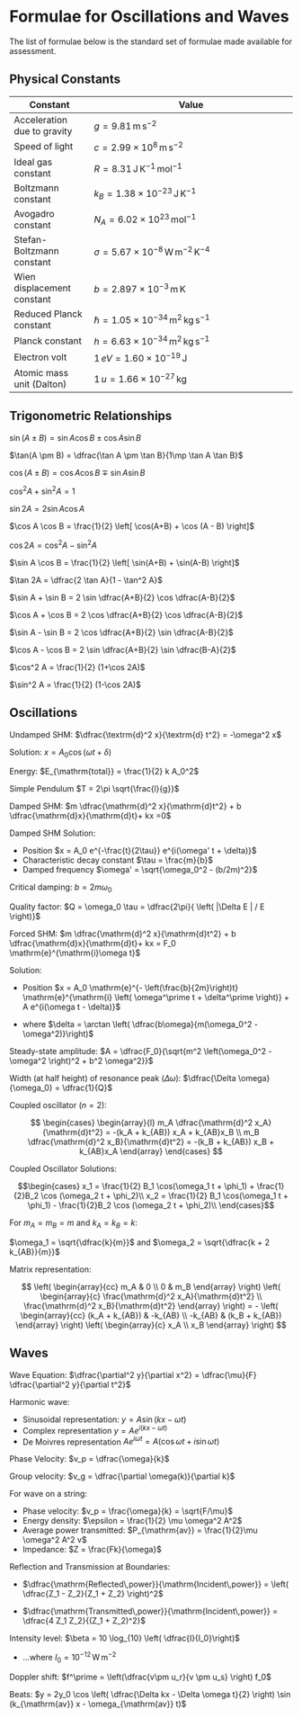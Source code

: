 # Formulae for Oscillations and Waves

The list of formulae below is the standard set of formulae made available for assessment.

## Physical Constants

| Constant | Value                          |
|-----------------------------|-----------------------------------------------------------------------|
| Acceleration due to gravity | $g = 9.81 \mathrm{\,m\,s}^{-2}$                           |
| Speed of light              | $c = 2.99 \times 10^8 \mathrm{\,m\,s}^{-2}$                                 |
| Ideal gas constant          | $R = 8.31 \mathrm{\,J\,K}^{-1}\mathrm{\,mol}^{-1}$                         |
| Boltzmann constant          | $k_B = 1.38 \times 10^{-23} \mathrm{\,J\,K}^{-1}$                             |
| Avogadro constant           | $N_A = 6.02 \times10^{23} \mathrm{\,mol}^{-1}$                                       |
| Stefan-Boltzmann constant   | $\sigma = 5.67 \times10^{-8} \mathrm{\,W\,m}^{-2}\mathrm{\,K}^{-4}$ |
| Wien displacement constant  | $b = 2.897 \times 10^{-3} \mathrm{\,m\,K}$                                    |
| Reduced Planck constant     | $\hbar = 1.05 \times 10^{-34} \mathrm{\,m}^2 \mathrm{\,kg\,s}^{-1}$         |
| Planck constant             | $h = 6.63\times 10^{-34} \mathrm{\,m}^2 \mathrm{\,kg\,s}^{-1}$             |
| Electron volt               | $1\,eV = 1.60 \times 10^{-19} \mathrm{\,J}$                                                |
| Atomic mass unit (Dalton)   | $1\,u = 1.66\times 10^{-27} \mathrm{\,kg}$                                                 |

## Trigonometric Relationships

$\sin (A \pm B) = \sin A \cos B \pm \cos A \sin B$  

$\tan(A \pm B) = \dfrac{\tan A \pm \tan B}{1\mp \tan A \tan B}$

$\cos (A \pm B)=\cos A \cos B \mp \sin A \sin B$ 

$\cos^2 A + \sin^2 A = 1$ 

$\sin 2A = 2 \sin A \cos A$

$\cos A \cos B = \frac{1}{2} \left[ \cos(A+B) + \cos (A - B) \right]$ 

$\cos 2A =  \cos^2 A - \sin^2 A$ 

$\sin A \cos B = \frac{1}{2} \left[ \sin(A+B) + \sin(A-B) \right]$ 

$\tan 2A = \dfrac{2 \tan A}{1 - \tan^2 A}$

$\sin A + \sin B = 2 \sin \dfrac{A+B}{2} \cos \dfrac{A-B}{2}$ 

$\cos A + \cos B = 2 \cos \dfrac{A+B}{2} \cos \dfrac{A-B}{2}$

$\sin A - \sin B = 2 \cos \dfrac{A+B}{2} \sin \dfrac{A-B}{2}$ 

$\cos A - \cos B = 2 \sin \dfrac{A+B}{2} \sin \dfrac{B-A}{2}$

$\cos^2 A = \frac{1}{2} (1+\cos 2A)$ 

$\sin^2 A = \frac{1}{2} (1-\cos 2A)$

## Oscillations

Undamped SHM:  $\dfrac{\textrm{d}^2 x}{\textrm{d} t^2} = -\omega^2 x$

Solution: $x = A_0 \cos (\omega t + \delta)$

Energy:  $E_{\mathrm{total}} = \frac{1}{2} k A_0^2$ 

Simple Pendulum     $T = 2\pi \sqrt{\frac{l}{g}}$

Damped SHM:   $m \dfrac{\mathrm{d}^2 x}{\mathrm{d}t^2} + b \dfrac{\mathrm{d}x}{\mathrm{d}t}+ kx =0$

Damped SHM Solution:

* Position  $x = A_0 e^{-\frac{t}{2\tau}} e^{i(\omega' t + \delta)}$
* Characteristic decay constant $\tau = \frac{m}{b}$ 
* Damped frequency $\omega' = \sqrt{\omega_0^2 - (b/2m)^2}$

Critical damping:    $b = 2m\omega_0$ 

Quality factor:    $Q = \omega_0 \tau = \dfrac{2\pi}{ \left( |\Delta E | / E \right)}$ 

Forced SHM:  $m \dfrac{\mathrm{d}^2 x}{\mathrm{d}t^2} + b \dfrac{\mathrm{d}x}{\mathrm{d}t}+ kx = F_0 \mathrm{e}^{\mathrm{i}\omega t}$

Solution: 

*  Position $x = A_0 \mathrm{e}^{- \left(\frac{b}{2m}\right)t} \mathrm{e}^{\mathrm{i} \left( \omega^\prime t + \delta^\prime \right)} + A e^{i(\omega t - \delta)}$

* where $\delta = \arctan \left( \dfrac{b\omega}{m(\omega_0^2 - \omega^2)}\right)$
 
Steady-state amplitude: $A = \dfrac{F_0}{\sqrt{m^2 \left(\omega_0^2 - \omega^2 \right)^2 + b^2 \omega^2}}$

Width (at half height) of resonance peak ($\Delta \omega$): 	$\dfrac{\Delta \omega}{\omega_0} = \dfrac{1}{Q}$

Coupled oscillator ($n = 2$): 

$$
\begin{cases}
\begin{array}{l}
m_A \dfrac{\mathrm{d}^2 x_A}{\mathrm{d}t^2} = -(k_A + k_{AB}) x_A + k_{AB}x_B \\
m_B \dfrac{\mathrm{d}^2 x_B}{\mathrm{d}t^2} = -(k_B + k_{AB}) x_B + k_{AB}x_A
\end{array}
\end{cases}
$$

Coupled Oscillator Solutions:

$$\begin{cases}
x_1 = \frac{1}{2} B_1 \cos(\omega_1 t + \phi_1) + \frac{1}{2}B_2 \cos (\omega_2 t + \phi_2)\\
x_2 = \frac{1}{2} B_1 \cos(\omega_1 t + \phi_1) - \frac{1}{2}B_2 \cos (\omega_2 t + \phi_2)\\
\end{cases}$$

For $m_A = m_B = m$  and $k_A = k_B = k$:

$\omega_1 = \sqrt{\dfrac{k}{m}}$  and $\omega_2 = \sqrt{\dfrac{k + 2 k_{AB}}{m}}$ 

Matrix representation:

$$
\left(
\begin{array}{cc}
m_A & 0 \\
0 & m_B
\end{array}
\right)
\left(
\begin{array}{c}
\frac{\mathrm{d}^2 x_A}{\mathrm{d}t^2} \\
\frac{\mathrm{d}^2 x_B}{\mathrm{d}t^2}
\end{array}
\right)
=
-
\left(
\begin{array}{cc}
(k_A + k_{AB}) & -k_{AB} \\
-k_{AB} & (k_B + k_{AB})
\end{array}
\right)
\left(
\begin{array}{c}
x_A \\
x_B
\end{array}
\right)
$$

## Waves

Wave Equation: $\dfrac{\partial^2 y}{\partial x^2} = \dfrac{\mu}{F} \dfrac{\partial^2 y}{\partial t^2}$	

Harmonic wave:

* Sinusoidal representation: $y = A \sin (kx - \omega t)$
* Complex representation $y = Ae^{i(kx - \omega t)}$
* De Moivres representation $Ae^{i\omega t} = A(\cos \omega t + i \sin \omega t)$


Phase Velocity:  $v_p = \dfrac{\omega}{k}$	

Group velocity:	 $v_g = \dfrac{\partial \omega(k)}{\partial k}$

For wave on a string:

* Phase velocity:  $v_p = \frac{\omega}{k} = \sqrt{F/\mu}$	
* Energy density:	  $\epsilon = \frac{1}{2} \mu \omega^2 A^2$	
* Average power transmitted:  $P_{\mathrm{av}} = \frac{1}{2}\mu \omega^2 A^2 v$
* Impedance:	 $Z = \frac{Fk}{\omega}$

Reflection and Transmission at Boundaries:

* $\dfrac{\mathrm{Reflected\,power}}{\mathrm{Incident\,power}} = \left( \dfrac{Z_1 - Z_2}{Z_1 + Z_2} \right)^2$

* $\dfrac{\mathrm{Transmitted\,power}}{\mathrm{Incident\,power}} = \dfrac{4 Z_1 Z_2}{(Z_1 + Z_2)^2}$

Intensity level:   $\beta = 10 \log_{10} \left( \dfrac{I}{I_0}\right)$	

* ...where  $I_0 = 10^{-12} \mathrm{\,W\,m}^{-2}$


Doppler shift:    $f^\prime = \left(\dfrac{v\pm u_r}{v \pm u_s} \right) f_0$	

Beats:   $y = 2y_0 \cos \left( \dfrac{\Delta kx - \Delta \omega t}{2} \right) \sin (k_{\mathrm{av}} x - \omega_{\mathrm{av}} t)$


